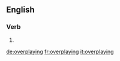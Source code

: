 ==English==

===Verb===
{{head|en}}

# {{present participle of|overplay}}

[[de:overplaying]]
[[fr:overplaying]]
[[it:overplaying]]
